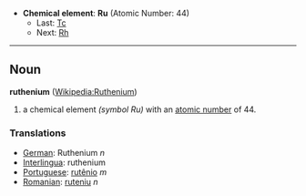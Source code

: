*'''Chemical element''': '''Ru''' (Atomic Number: 44)
**Last: [[Technetium|Tc]]
**Next: [[Rhodium|Rh]]
----
== Noun ==
'''ruthenium''' ([[en:Ruthenium|Wikipedia:Ruthenium]])

# a chemical element ''(symbol Ru)'' with an [[atomic number]] of 44.

===Translations===
*[[German]]: Ruthenium ''n''
*[[Interlingua]]: ruthenium
*[[Portuguese]]: [[rutênio]] ''m''
*[[Romanian]]: [[ruteniu]] ''n''